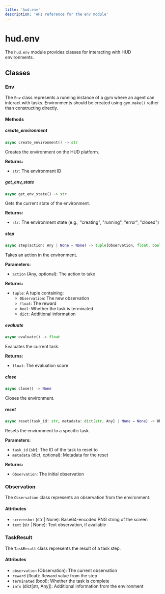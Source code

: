 ```yaml
---
title: 'hud.env'
description: 'API reference for the env module'
---
```


# hud.env

The `hud.env` module provides classes for interacting with HUD environments.

## Classes

### Env

The `Env` class represents a running instance of a gym where an agent can interact with tasks. Environments should be created using `gym.make()` rather than constructing directly.

#### Methods

##### create_environment

```python
async create_environment() -> str
```

Creates the environment on the HUD platform.

**Returns:**
- `str`: The environment ID

##### get_env_state

```python
async get_env_state() -> str
```

Gets the current state of the environment.

**Returns:**
- `str`: The environment state (e.g., "creating", "running", "error", "closed")

##### step

```python
async step(action: Any | None = None) -> tuple[Observation, float, bool, dict[str, Any]]
```

Takes an action in the environment.

**Parameters:**
- `action` (Any, optional): The action to take

**Returns:**
- `tuple`: A tuple containing:
  - `Observation`: The new observation
  - `float`: The reward
  - `bool`: Whether the task is terminated
  - `dict`: Additional information

##### evaluate

```python
async evaluate() -> float
```

Evaluates the current task.

**Returns:**
- `float`: The evaluation score

##### close

```python
async close() -> None
```

Closes the environment.

##### reset

```python
async reset(task_id: str, metadata: dict[str, Any] | None = None) -> Observation
```

Resets the environment to a specific task.

**Parameters:**
- `task_id` (str): The ID of the task to reset to
- `metadata` (dict, optional): Metadata for the reset

**Returns:**
- `Observation`: The initial observation

### Observation

The `Observation` class represents an observation from the environment.

#### Attributes

- `screenshot` (str | None): Base64-encoded PNG string of the screen
- `text` (str | None): Text observation, if available

### TaskResult

The `TaskResult` class represents the result of a task step.

#### Attributes

- `observation` (Observation): The current observation
- `reward` (float): Reward value from the step
- `terminated` (bool): Whether the task is complete
- `info` (dict[str, Any]): Additional information from the environment
